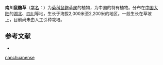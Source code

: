 {{Speciesbox
| name = 南川鼠麴草
| status = 
| status_system = 
| image =
| genus = Gnaphalium
| species = nanchuanense
| authority = Ling et Tseng
}}

'''南川鼠麴草'''（[[学名|学名]]：{{lang|la|''Gnaphalium nanchuanense''}}）为[[菊科|菊科]][[鼠麴草属|鼠麴草属]]的植物，为中国的特有植物。分布在[[中国大陆|中国大陆]]的[[湖北|湖北]]、[[四川|四川]]等地，生长于海拔2,000米至2,200米的地区，一般生长在草坡上，目前尚未由人工引种栽培。

== 参考文献 ==
<div class="references-small">
* {{cite web| url =http://www.bioinfo.cn/db05/KmzwSpecies.php?action=view&id=4613| title =南川鼠麴草| work =《中国高等植物数据库全库》| publisher =中国科学院微生物研究所| author =昆明植物研究所| accessdate =2009-02-25| deadurl =yes| archiveurl =https://web.archive.org/web/20160305080150/http://www.bioinfo.cn/db05/KmzwSpecies.php?action=view&id=4613| archivedate =2016-03-05}}
</div>
{{Taxonbar|from=Q10907740}}

[[Category:鼠麴草屬|nanchuanense]]


{{植物小作品}}